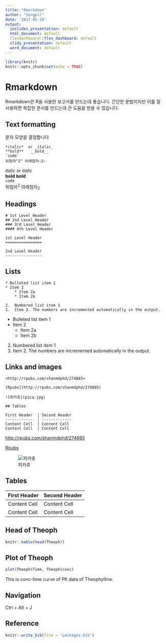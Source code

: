 ```yaml
---
title: "Rmarkdown"
author: "Sungpil"
date: '2017-05-10'
output:
  ioslides_presentation: default
  html_document: default
  flexdashboard::flex_dashboard: default
  slidy_presentation: default
  word_document: default
---
```


```r
library(knitr)
knitr::opts_chunk$set(echo = TRUE)
```

# Rmarkdown

Rmarkdown은 R을 사용한 보고서를 만드는데 좋습니다. 
간단한 문법이지만 이를 잘 사용하면 복잡한 문서를 만드는데 큰 도움을 받을 수 있습니다.

## Text formatting

문자 모양을 결정합니다

```
*italic*  or _italic_  
**bold**   __bold__  
`code`  
위첨자^2^ 아래첨자~2~
```

*italic*  or _italic_  
**bold**   __bold__  
`code`  
위첨자^2^ 아래첨자~2~

## Headings

```
# 1st Level Header
## 2nd Level Header
### 3rd Level Header
#### 4th Level Header

1st Level Header
================

2nd Level Header
----------------
```


## Lists

```
* Bulleted list item 1
* Item 2
    * Item 2a
    * Item 2b

2.  Numbered list item 1
1.  Item 2. The numbers are incremented automatically in the output.
```

* Bulleted list item 1
* Item 2
    * Item 2a
    * Item 2b

2.  Numbered list item 1
1.  Item 2. The numbers are incremented automatically in the output.

## Links and images

```
<http://rpubs.com/shanmdphd/274885>

[Rpubs](http://rpubs.com/shanmdphd/274885)

![피카츄](pica.jpg)

## Tables 

First Header  | Second Header
------------- | -------------
Content Cell  | Content Cell
Content Cell  | Content Cell
```

<http://rpubs.com/shanmdphd/274885>

[Rpubs](http://rpubs.com/shanmdphd/274885)

![피카츄](pica.jpg)

## Tables 

First Header  | Second Header
------------- | -------------
Content Cell  | Content Cell
Content Cell  | Content Cell

## Head of Theoph

```r
knitr::kable(head(Theoph))
```

## Plot of Theoph

```r
plot(Theoph$Time, Theoph$conc)
```

This is conc-time curve of PK data of Theophylline.

## Navigation

Ctrl + Alt + J

## Reference

```r
knitr::write_bib(file = "packages.bib")
```

